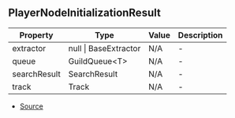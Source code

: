 ## PlayerNodeInitializationResult


| Property | Type | Value | Description |
| ----------- | ----------- | ----------- | ----------- |
| extractor | null \| BaseExtractor | N/A | - |
| queue | GuildQueue\<T> | N/A | - |
| searchResult | SearchResult | N/A | - |
| track | Track | N/A | - |


- [Source](https://github.com/Androz2091/discord-player/blob/e6e6eb7/packages/discord-player/src/Player.ts#L16)